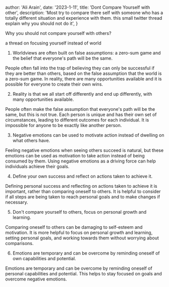 
  author: 'Ali Arain',
  date: '2023-1-11',
  title: 'Dont Compare Yourself with other',
  description:
    'Most try to compare there self with someone who has a totally different situation and experience with them. this small twitter thread explain why you should not do it',
}


Why you should not compare yourself with others?

a thread on focusing yourself instead of world

1. Worldviews are often built on false assumptions:
   a zero-sum game and the belief that everyone's path will be the same.

People often fall into the trap of believing they can only be successful if they are better than others, based on the false assumption that the world is a zero-sum game. In reality, there are many opportunities available and it is possible for everyone to create their own wins.

2. Reality is that we all start off differently and end up differently, with many opportunities available.

People often make the false assumption that everyone's path will be the same, but this is not true. Each person is unique and has their own set of circumstances, leading to different outcomes for each individual. It is impossible for anyone to be exactly like another person.

3. Negative emotions can be used to motivate action instead of dwelling on what others have.

Feeling negative emotions when seeing others succeed is natural, but these emotions can be used as motivation to take action instead of being consumed by them. Using negative emotions as a driving force can help individuals achieve their goals.

4. Define your own success and reflect on actions taken to achieve it.

Defining personal success and reflecting on actions taken to achieve it is important, rather than comparing oneself to others. It is helpful to consider if all steps are being taken to reach personal goals and to make changes if necessary.

5. Don't compare yourself to others, focus on personal growth and learning.

Comparing oneself to others can be damaging to self-esteem and motivation. It is more helpful to focus on personal growth and learning, setting personal goals, and working towards them without worrying about comparisons.

6. Emotions are temporary and can be overcome by reminding oneself of own capabilities and potential.

Emotions are temporary and can be overcome by reminding oneself of personal capabilities and potential. This helps to stay focused on goals and overcome negative emotions.
